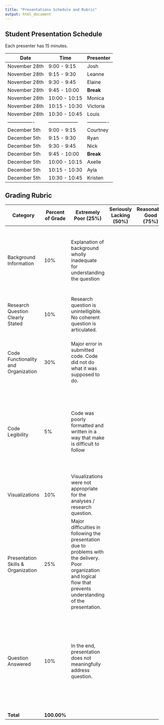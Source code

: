 ```yaml
---
title: "Presentations Schedule and Rubric"
output: html_document
---
```


## Student Presentation Schedule

Each presenter has 15 minutes. 


| Date | Time | Presenter |
|----------------|------------|------------|
| November 28th  |  9:00 - 9:15     |   Josh       |
| November 28th  |  9:15 - 9:30     |   Leanne     |
| November 28th  |  9:30 - 9:45     |   Elaine     |
| November 28th  |  9:45 - 10:00    |   **Break**    |
| November 28th  |  10:00 - 10:15   |   Monica     |
| November 28th  |  10:15 - 10:30   |   Victoria   |
| November 28th  |  10:30 - 10:45   |   Louis      |
|----------------|------------------|-------------|
| December 5th   |  9:00 - 9:15     |   Courtney   |
| December 5th   |  9:15 - 9:30     |   Ryan       |
| December 5th   |  9:30 - 9:45     |   Nick       |
| December 5th   |  9:45 - 10:00    |   **Break**    |
| December 5th   |  10:00 - 10:15   |   Axelle     |
| December 5th   |  10:15 - 10:30   |   Ayla       |
| December 5th   |  10:30 - 10:45   |   Kristen    |

## Grading Rubric

| Category                            | Percent of Grade | Extremely Poor (25%) | Seriously Lacking (50%) | Reasonably Good (75%) | Excellent (100%) |
|-------------------------------------|------------------|----------------------|-------------------------|----------------|------------------|
| Background Information              | 10%  |  Explanation of background wholly inadequate   for understanding the question   |    |     | Background clearly explained, giving the audience a crystal clear understanding of the question and its significance |
| Research Question Clearly Stated    | 10%  | Research question is unintelligible.  No coherent question is articulated. |   |    |  Question is extremely clearly stated, along with hypotheses, expectations  |
| Code Functionality and Organization | 30%  | Major error in submitted code.  Code did not do what it was supposed to do. |  |   | Code works exactly as advertised, and shows a clear grasp of all principles of coding learned this semester. |
| Code Legibility                     | 5%  | Code was poorly formatted and written in a way that make is difficult to follow |    |    | Code was well organized and well formatted.  Extremely easy to follow and understand the flow of the data manipulation / analysis. |
| Visualizations                      | 10%  |  Visualizations were not appropriate for the analyses / research question.  |  |  | Visualizations were visually compelling, and conveyed all information in a clear and concise way  |
| Presentation Skills & Organization  | 25%  | Major difficulties in following the presentation due to problems with the delivery. Poor organization and logical flow that prevents understanding of the presentation. |  | | Exceptionally clear presentation skills.  Expert organization that present all aspects of presentation in a logical and compelling way. |
| Question Answered                   | 10%  | In the end, presentation does not meaningfully address question. |  |  | Data and analyses presented are expertly suited to research question. Question is addressed in a clear and compelling way.  I feel like I really learned something from this!|
| **Total**                           | **100.00%**  | | | |  |